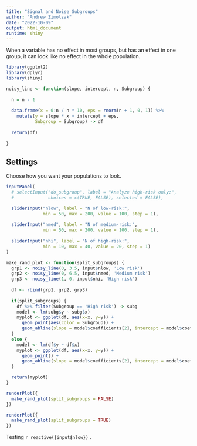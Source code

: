```yaml
---
title: "Signal and Noise Subgroups"
author: "Andrew Zimolzak"
date: "2022-10-09"
output: html_document
runtime: shiny
---
```


When a variable has no effect in most groups, but has an effect in one group,
it can look like no effect in the whole population.

```r
library(ggplot2)
library(dplyr)
library(shiny)
```

```r
noisy_line <- function(slope, intercept, n, Subgroup) {
  
  n = n - 1
  
  data.frame(x = 0:n / n * 10, eps = rnorm(n + 1, 0, 1)) %>%
    mutate(y = slope * x + intercept + eps,
           Subgroup = Subgroup) -> df
  
  return(df)
  
}
```




## Settings

Choose how you want your populations to look.

```r
inputPanel(
  # selectInput("do_subgroup", label = "Analyze high-risk only:",
  #             choices = c(TRUE, FALSE), selected = FALSE),

  sliderInput("nlow", label = "N of low-risk:",
              min = 50, max = 200, value = 100, step = 1),
  
  sliderInput("nmed", label = "N of medium-risk:",
              min = 50, max = 200, value = 100, step = 1),
  
  sliderInput("nhi", label = "N of high-risk:",
              min = 10, max = 40, value = 20, step = 1)
)
```


```r
make_rand_plot <- function(split_subgroups) {
  grp1 <- noisy_line(0, 3.5, input$nlow, 'Low risk')
  grp2 <- noisy_line(0, 6.5, input$nmed, 'Medium risk')
  grp3 <- noisy_line(1, 0, input$nhi, 'High risk')
  
  df <- rbind(grp1, grp2, grp3)
  
  if(split_subgroups) {
    df %>% filter(Subgroup == 'High risk') -> subg
    model <- lm(subg$y ~ subg$x)
    myplot <- ggplot(df, aes(x=x, y=y)) +
      geom_point(aes(color = Subgroup)) +
      geom_abline(slope = model$coefficients[2], intercept = model$coefficients[1])
  }
  else {
    model <- lm(df$y ~ df$x)
    myplot <- ggplot(df, aes(x=x, y=y)) +
      geom_point() +
      geom_abline(slope = model$coefficients[2], intercept = model$coefficients[1])
  }

  return(myplot)
}
```



```r
renderPlot({
  make_rand_plot(split_subgroups = FALSE)
})

renderPlot({
  make_rand_plot(split_subgroups = TRUE)
})

```

Testing `r reactive({input$nlow})` .
